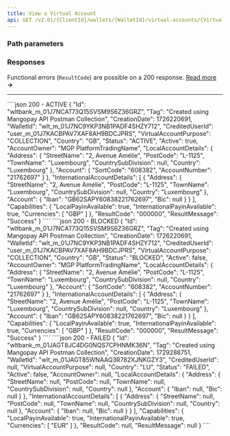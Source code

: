 ```yaml
---
title: View a Virtual Account
api: GET /v2.01/{ClientId}/wallets/{WalletId}/virtual-accounts/{VirtualAccountId}
---
```






### Path parameters

<WalletId />

<VirtualAccountId />

### Responses

<AccordionGroup>

<Accordion title="200" defaultOpen>

<IdResponse />
<Tag2Response />
<CreationDateResponse />
<WalletId1Response />
<CreditedUserId5Response />
<VirtualAccountPurposeResponse />
<Country_VirtualAccountResponse />
<Status_VirtualAccountResponse />
<Active_VirtualAccountResponse />
<AccountOwnerResponse />
<LocalAccountDetails_VirtualAccountResponse />
<InternationalAccountDetails_VirtualAccountResponse />
<CapabilitiesResponse />
<ResultCodeResponse />
<ResultMessageResponse />

</Accordion>

</AccordionGroup>

Functional errors (`ResultCode`) are possible on a 200 response. <a href="/guides/payment-methods/banking/virtual-account#functional-errors">Read more</a> **&rarr;**

---

<ResponseExample>
````json 200 - ACTIVE
{
    "Id": "wltbank_m_01J7NCAT73Q15SVSM9S6Z36GRZ",
    "Tag": "Created using Mangopay API Postman Collection",
    "CreationDate": 1726220691,
    "WalletId": "wlt_m_01J7NC9YKP3NB1PADF4SHZY712",
    "CreditedUserId": "user_m_01J7KACBPAV7XAF8AH9BDCJPRS",
    "VirtualAccountPurpose": "COLLECTION",
    "Country": "GB",
    "Status": "ACTIVE",
    "Active": true,
    "AccountOwner": "MGP PlatformTradingName",
    "LocalAccountDetails": {
        "Address": {
            "StreetName": "2, Avenue Amélie",
            "PostCode": "L-1125",
            "TownName": "Luxembourg",
            "CountrySubDivision": null,
            "Country": "Luxembourg"
        },
        "Account": {
            "SortCode": "608382",
            "AccountNumber": "21762697"
        }
    },
    "InternationalAccountDetails": [
        {
            "Address": {
                "StreetName": "2, Avenue Amélie",
                "PostCode": "L-1125",
                "TownName": "Luxembourg",
                "CountrySubDivision": null,
                "Country": "Luxembourg"
            },
            "Account": {
                "Iban": "GB62SAPY60838221762697",
                "Bic": null
            }
        }
    ],
    "Capabilities": {
        "LocalPayinAvailable": true,
        "InternationalPayinAvailable": true,
        "Currencies": [
            "GBP"
        ]
    },
    "ResultCode": "000000",
    "ResultMessage": "Success"
}
````
````json 200 - BLOCKED
{
    "Id": "wltbank_m_01J7NCAT73Q15SVSM9S6Z36GRZ",
    "Tag": "Created using Mangopay API Postman Collection",
    "CreationDate": 1726220691,
    "WalletId": "wlt_m_01J7NC9YKP3NB1PADF4SHZY712",
    "CreditedUserId": "user_m_01J7KACBPAV7XAF8AH9BDCJPRS",
    "VirtualAccountPurpose": "COLLECTION",
    "Country": "GB",
    "Status": "BLOCKED",
    "Active": false,
    "AccountOwner": "MGP PlatformTradingName",
    "LocalAccountDetails": {
        "Address": {
            "StreetName": "2, Avenue Amélie",
            "PostCode": "L-1125",
            "TownName": "Luxembourg",
            "CountrySubDivision": null,
            "Country": "Luxembourg"
        },
        "Account": {
            "SortCode": "608382",
            "AccountNumber": "21762697"
        }
    },
    "InternationalAccountDetails": [
        {
            "Address": {
                "StreetName": "2, Avenue Amélie",
                "PostCode": "L-1125",
                "TownName": "Luxembourg",
                "CountrySubDivision": null,
                "Country": "Luxembourg"
            },
            "Account": {
                "Iban": "GB62SAPY60838221762697",
                "Bic": null
            }
        }
    ],
    "Capabilities": {
        "LocalPayinAvailable": true,
        "InternationalPayinAvailable": true,
        "Currencies": [
            "GBP"
        ]
    },
    "ResultCode": "000000",
    "ResultMessage": "Success"
}
````
````json 200 - FAILED
{
    "Id": "wltbank_m_01JAGT8JC4DG0NQS7CPHNMK36N",
    "Tag": "Created using Mangopay API Postman Collection",
    "CreationDate": 1729288751,
    "WalletId": "wlt_m_01JAGT85WNAAQ3R782XJNKGZY3",
    "CreditedUserId": null,
    "VirtualAccountPurpose": null,
    "Country": "LU",
    "Status": "FAILED",
    "Active": false,
    "AccountOwner": null,
    "LocalAccountDetails": {
        "Address": {
            "StreetName": null,
            "PostCode": null,
            "TownName": null,
            "CountrySubDivision": null,
            "Country": null
        },
        "Account": {
            "Iban": null,
            "Bic": null
        }
    },
    "InternationalAccountDetails": [
        {
            "Address": {
                "StreetName": null,
                "PostCode": null,
                "TownName": null,
                "CountrySubDivision": null,
                "Country": null
            },
            "Account": {
                "Iban": null,
                "Bic": null
            }
        }
    ],
    "Capabilities": {
        "LocalPayinAvailable": true,
        "InternationalPayinAvailable": true,
        "Currencies": [
            "EUR"
        ]
    },
    "ResultCode": null,
    "ResultMessage": null
}
````
</ResponseExample>

<RequestExample>

<RestGetNoBody />
<PhpViewVirtualAccount />
<NodeViewVirtualAccount />
<RubyViewVirtualAccount />

</RequestExample>